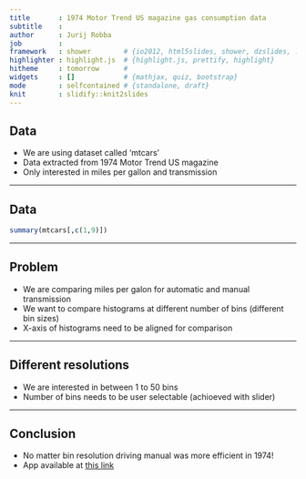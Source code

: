 ```yaml
---
title       : 1974 Motor Trend US magazine gas consumption data
subtitle    : 
author      : Jurij Robba
job         : 
framework   : shower        # {io2012, html5slides, shower, dzslides, ...}
highlighter : highlight.js  # {highlight.js, prettify, highlight}
hitheme     : tomorrow      # 
widgets     : []            # {mathjax, quiz, bootstrap}
mode        : selfcontained # {standalone, draft}
knit        : slidify::knit2slides
---
```


## Data

 * We are using dataset called 'mtcars'
 * Data extracted from 1974 Motor Trend US magazine
 * Only interested in miles per gallon and transmission

---

## Data

```r
summary(mtcars[,c(1,9)])
```

---

## Problem

 * We are comparing miles per galon for automatic and manual transmission
 * We want to compare histograms at different number of bins (different bin sizes)
 * X-axis of histograms need to be aligned for comparison

---

## Different resolutions

 * We are interested in between 1 to 50 bins
 * Number of bins needs to be user selectable (achioeved with slider)

---

## Conclusion

 * No matter bin resolution driving manual was more efficient in 1974!
 * App available at [this link](https://jurijrobba.shinyapps.io/manual_vs_automatic/)

